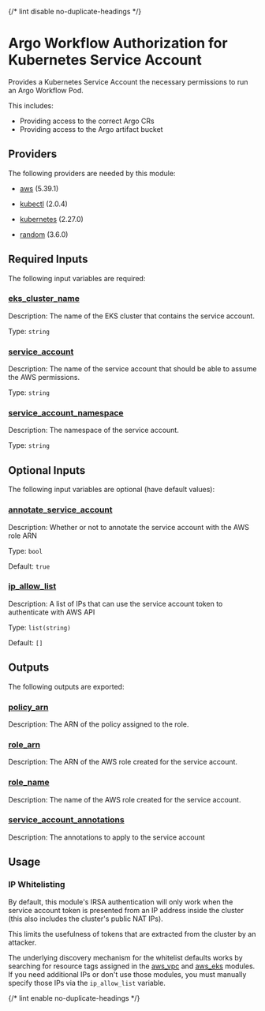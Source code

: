 
{/* lint disable no-duplicate-headings */}

# Argo Workflow Authorization for Kubernetes Service Account

<ModuleHeader name="kube_sa_auth_workflow" sourceHref="https://github.com/Panfactum/stack/tree/__PANFACTUM_VERSION_EDGE__/packages/infrastructure/kube_sa_auth_workflow" status="alpha" type="submodule" />

Provides a Kubernetes Service Account the necessary permissions to run an Argo Workflow Pod.

This includes:

* Providing access to the correct Argo CRs
* Providing access to the Argo artifact bucket

## Providers

The following providers are needed by this module:

* [aws](https://registry.terraform.io/providers/hashicorp/aws/5.39.1/docs) (5.39.1)

* [kubectl](#requirement_kubectl) (2.0.4)

* [kubernetes](https://registry.terraform.io/providers/hashicorp/kubernetes/2.27.0/docs) (2.27.0)

* [random](https://registry.terraform.io/providers/hashicorp/random/3.6.0/docs) (3.6.0)

## Required Inputs

The following input variables are required:

### <a name="input_eks_cluster_name" /> [eks\_cluster\_name](#input_eks_cluster_name)

Description: The name of the EKS cluster that contains the service account.

Type: `string`

### <a name="input_service_account" /> [service\_account](#input_service_account)

Description: The name of the service account that should be able to assume the AWS permissions.

Type: `string`

### <a name="input_service_account_namespace" /> [service\_account\_namespace](#input_service_account_namespace)

Description: The namespace of the service account.

Type: `string`

## Optional Inputs

The following input variables are optional (have default values):

### <a name="input_annotate_service_account" /> [annotate\_service\_account](#input_annotate_service_account)

Description: Whether or not to annotate the service account with the AWS role ARN

Type: `bool`

Default: `true`

### <a name="input_ip_allow_list" /> [ip\_allow\_list](#input_ip_allow_list)

Description: A list of IPs that can use the service account token to authenticate with AWS API

Type: `list(string)`

Default: `[]`

## Outputs

The following outputs are exported:

### <a name="output_policy_arn" /> [policy\_arn](#output_policy_arn)

Description: The ARN of the policy assigned to the role.

### <a name="output_role_arn" /> [role\_arn](#output_role_arn)

Description: The ARN of the AWS role created for the service account.

### <a name="output_role_name" /> [role\_name](#output_role_name)

Description: The name of the AWS role created for the service account.

### <a name="output_service_account_annotations" /> [service\_account\_annotations](#output_service_account_annotations)

Description: The annotations to apply to the service account

## Usage

### IP Whitelisting

By default, this module's IRSA authentication will only work when the service account token is presented from an IP address
inside the cluster (this also includes the cluster's public NAT IPs).

This limits the usefulness of tokens that are extracted from the cluster by an attacker.

The underlying discovery mechanism for the whitelist defaults works by searching for resource tags
assigned in the [aws\_vpc](/docs/main/reference/infrastructure-modules/aws/aws_vpc) and [aws\_eks](/docs/main/reference/infrastructure-modules/aws/aws_eks)
modules. If you need additional IPs or don't use those modules, you must manually specify those IPs via the `ip_allow_list` variable.

{/* lint enable no-duplicate-headings */}
